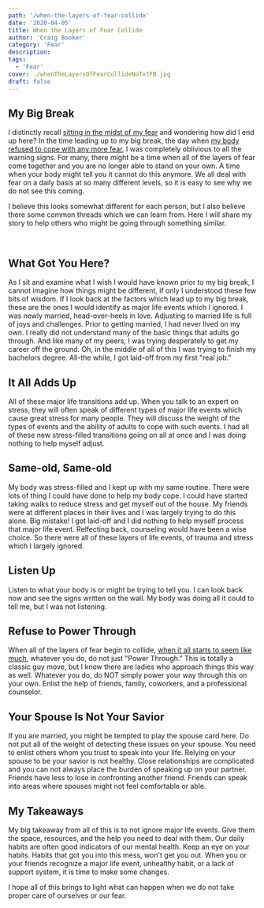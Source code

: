 ```yaml
---
path: '/when-the-layers-of-fear-collide'
date: '2020-04-05'
title: When the Layers of Fear Collide
author: 'Craig Booker'
category: 'Fear'
description:
tags:
  - 'Fear'
cover: ./whenTheLayersOfFearCollideNoTxtFB.jpg
draft: false
---
```


## My Big Break

I distinctly recall [sitting in the midst of my fear](https://www.craigbooker.com/blog/the-gold-standard/) and wondering how did I end up here? In the time leading up to my big break, the day when [my body refused to cope with any more fear](https://www.craigbooker.com/blog/internal-dialogue/), I was completely oblivious to all the warning signs. For many, there might be a time when all of the layers of fear come together and you are no longer able to stand on your own. A time when your body might tell you it cannot do this anymore. We all deal with fear on a daily basis at so many different levels, so it is easy to see why we do not see this coming.

I believe this looks somewhat different for each person, but I also believe there some common threads which we can learn from. Here I will share my story to help others who might be going through something similar.

<br />

## What Got You Here?

As I sit and examine what I wish I would have known prior to my big break, I cannot imagine how things might be different, if only I understood these few bits of wisdom. If I look back at the factors which lead up to my big break, these are the ones I would identify as major life events which I ignored. I was newly married, head-over-heels in love. Adjusting to married life is full of joys and challenges. Prior to getting married, I had never lived on my own. I really did not understand many of the basic things that adults go through. And like many of my peers, I was trying desperately to get my career off the ground. Oh, in the middle of all of this I was trying to finish my bachelors degree. All-the while, I got laid-off from my first "real job."

## It All Adds Up

All of these major life transitions add up. When you talk to an expert on stress, they will often speak of different types of major life events which cause great stress for many people. They will discuss the weight of the types of events and the ability of adults to cope with such events. I had all of these new stress-filled transitions going on all at once and I was doing nothing to help myself adjust.

## Same-old, Same-old

My body was stress-filled and I kept up with my same routine. There were lots of thing I could have done to help my body cope. I could have started taking walks to reduce stress and get myself out of the house. My friends were at different places in their lives and I was largely trying to do this alone. Big mistake! I got laid-off and I did nothing to help myself process that major life event. Relfecting back, counseling would have been a wise choice. So there were all of these layers of life events, of trauma and stress which I largely ignored.

## Listen Up

Listen to what your body is or might be trying to tell you. I can look back now and see the signs written on the wall. My body was doing all it could to tell me, but I was not listening.

## Refuse to Power Through

When all of the layers of fear begin to collide, [when it all starts to seem like much](https://www.craigbooker.com/blog/when-life-seems-like-too-much/), whatever you do, do not just "Power Through." This is totally a classic guy move, but I know there are ladies who approach things this way as well. Whatever you do, do NOT simply power your way through this on your own. Enlist the help of friends, family, coworkers, and a professional counselor.

## Your Spouse Is Not Your Savior

If you are married, you might be tempted to play the spouse card here. Do not put all of the weight of detecting these issues on your spouse. You need to enlist others whom you trust to speak into your life. Relying on your spouse to be your savior is not healthy. Close relationships are complicated and you can not always place the burden of speaking up on your partner. Friends have less to lose in confronting another friend. Friends can speak into areas where spouses might not feel comfortable or able.

## My Takeaways

My big takeaway from all of this is to not ignore major life events. Give them the space, resources, and the help you need to deal with them. Our daily habits are often good indicators of our mental health. Keep an eye on your habits. Habits that got you into this mess, won't get you out. When you or your friends recognize a major life event, unhealthy habit, or a lack of support system, it is time to make some changes.

I hope all of this brings to light what can happen when we do not take proper care of ourselves or our fear.
